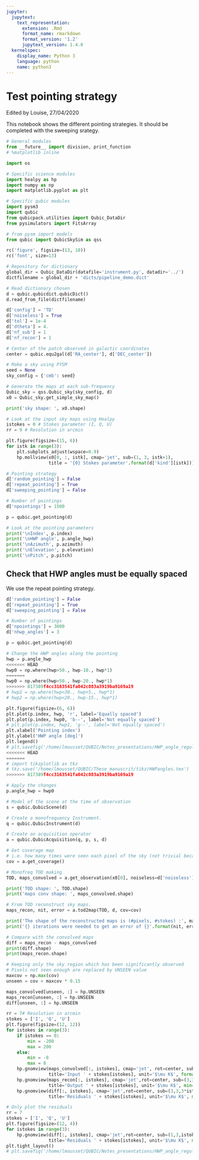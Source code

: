```yaml
---
jupyter:
  jupytext:
    text_representation:
      extension: .Rmd
      format_name: rmarkdown
      format_version: '1.2'
      jupytext_version: 1.4.0
  kernelspec:
    display_name: Python 3
    language: python
    name: python3
---
```


# Test pointing strategy

Edited by Louise, 27/04/2020

This notebook shows the different pointing strategies. It should be completed with the sweeping srategy.

```python
# General modules
from __future__ import division, print_function
# %matplotlib inline

import os

# Specific science modules
import healpy as hp
import numpy as np
import matplotlib.pyplot as plt

# Specific qubic modules
import pysm3
import qubic
from qubicpack.utilities import Qubic_DataDir
from pysimulators import FitsArray

# from pysm import models
from qubic import QubicSkySim as qss

rc('figure', figsize=(13, 10))
rc('font', size=13)
```

```python
# Repository for dictionary
global_dir = Qubic_DataDir(datafile='instrument.py', datadir='../')
dictfilename = global_dir + 'dicts/pipeline_demo.dict'

# Read dictionary chosen
d = qubic.qubicdict.qubicDict()
d.read_from_file(dictfilename)

d['config'] = 'TD'
d['noiseless'] = True
d['tol'] = 1e-4
d['dtheta'] = 4.
d['nf_sub'] = 1
d['nf_recon'] = 1

# Center of the patch observed in galactic coordinates
center = qubic.equ2gal(d['RA_center'], d['DEC_center'])

```

```python
# Make a sky using PYSM
seed = None
sky_config = {'cmb': seed}                

# Generate the maps at each sub-frequency
Qubic_sky = qss.Qubic_sky(sky_config, d)
x0 = Qubic_sky.get_simple_sky_map()

print('sky shape: ', x0.shape)

# Look at the input sky maps using Healpy
istokes = 0 # Stokes parameter (I, Q, U)
rr = 9 # Resolution in arcmin

plt.figure(figsize=(15, 6))
for istk in range(3):
    plt.subplots_adjust(wspace=0.9)
    hp.mollview(x0[0, :, istk], cmap='jet', sub=(1, 3, istk+1), 
                title = '{0} Stokes parameter'.format(d['kind'][istk]))
```

```python
# Pointing strategy
d['random_pointing'] = False
d['repeat_pointing'] = True
d['sweeping_pointing'] = False

# Number of pointings
d['npointings'] = 1500

p = qubic.get_pointing(d)
```

```python
# Look at the pointing parameters
print('\nIndex', p.index)
print('\nHWP angle', p.angle_hwp)
print('\nAzimuth', p.azimuth)
print('\nElevation', p.elevation)
print('\nPitch', p.pitch)
```

## Check that HWP angles must be equally spaced

We use the repeat pointing strategy.

```python
d['random_pointing'] = False
d['repeat_pointing'] = True
d['sweeping_pointing'] = False

# Number of pointings
d['npointings'] = 3000
d['nhwp_angles'] = 3

p = qubic.get_pointing(d)

# Change the HWP angles along the pointing
hwp = p.angle_hwp
<<<<<<< HEAD
hwp0 = np.where(hwp>50., hwp-10., hwp*1)
=======
hwp0 = np.where(hwp>50., hwp-20., hwp*1)
>>>>>>> 817389f4cc3163541fa042c883a3919ba9169a19
# hwp1 = np.where(hwp<30., hwp+5., hwp*1)
# hwp2 = np.where(hwp<20., hwp-15., hwp*1)

plt.figure(figsize=(6, 6))
plt.plot(p.index, hwp, 'r', label='Equally spaced')
plt.plot(p.index, hwp0, 'b--', label='Not equally spaced')
# plt.plot(p.index, hwp1, 'g--', label='Not equally spaced')
plt.xlabel('Pointing index')
plt.ylabel('HWP angle [deg]')
plt.legend()
# plt.savefig('/home/lmousset/QUBIC/Notes_presentations/HWP_angle_regularly_spaced/6HWPangles.pdf', bbox_inches='tight')
<<<<<<< HEAD
=======
# import tikzplotlib as tkz
# tkz.save('/home/lmousset/QUBIC/These_manuscrit/tikz/HWPangles.tex')
>>>>>>> 817389f4cc3163541fa042c883a3919ba9169a19

# Apply the changes 
p.angle_hwp = hwp0
```

```python
# Model of the scene at the time of observation
s = qubic.QubicScene(d)

# Create a monofrequency Instrument.
q = qubic.QubicInstrument(d)

# Create an acquisition operator 
a = qubic.QubicAcquisition(q, p, s, d)

# Get coverage map
# i.e. how many times were seen each pixel of the sky (not trivial because of the synthetic beam)
cov = a.get_coverage()

# Monofreq TOD making
TOD, maps_convolved = a.get_observation(x0[0], noiseless=d['noiseless'])

print('TOD shape: ', TOD.shape)
print('maps conv shape: ', maps_convolved.shape)

# From TOD reconstruct sky maps.
maps_recon, nit, error = a.tod2map(TOD, d, cov=cov)

print('The shape of the reconstructed maps is (#pixels, #stokes) :', maps_recon.shape)
print('{} iterations were needed to get an error of {}'.format(nit, error))
```

```python
# Compare with the convolved maps
diff = maps_recon - maps_convolved
print(diff.shape)
print(maps_recon.shape)

# Keeping only the sky region which has been significantly observed
# Pixels not seen enough are replaced by UNSEEN value
maxcov = np.max(cov)
unseen = cov < maxcov * 0.15

maps_convolved[unseen, :] = hp.UNSEEN
maps_recon[unseen, :] = hp.UNSEEN
diff[unseen, :] = hp.UNSEEN
```

```python
rr = 7# Resolution in arcmin
stokes = ['I', 'Q', 'U']
plt.figure(figsize=(12, 12))
for istokes in range(3):
    if istokes == 0:
        min = -200
        max = 200
    else:
        min = -8
        max = 8
    hp.gnomview(maps_convolved[:, istokes], cmap='jet', rot=center, sub=(3,3,3*istokes+1), reso=rr,
                title='Input ' + stokes[istokes], unit='$\mu K$', format='%g',  min=min, max=max)
    hp.gnomview(maps_recon[:, istokes], cmap='jet',rot=center, sub=(3,3,3*istokes+2), reso=rr,
                title='Output ' + stokes[istokes], unit='$\mu K$', min=min, max=max)
    hp.gnomview(diff[:, istokes], cmap='jet',rot=center, sub=(3,3,3*istokes+3), reso=rr,
                title='Residuals ' + stokes[istokes], unit='$\mu K$', min=None, max=None)

```

```python
# Only plot the residuals
rr = 7
stokes = ['I', 'Q', 'U']
plt.figure(figsize=(12, 4))
for istokes in range(3):
    hp.gnomview(diff[:, istokes], cmap='jet',rot=center, sub=(1,3,istokes+1), reso=rr,
                title='Residuals ' + stokes[istokes], unit='$\mu K$', min=None, max=None)
plt.tight_layout()
# plt.savefig('/home/lmousset/QUBIC/Notes_presentations/HWP_angle_regularly_spaced/residuals_6HWP_equal_space.pdf', bbox_inches='tight')
```

```python

```
